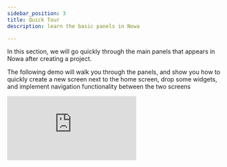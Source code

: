 ```yaml
---
sidebar_position: 3
title: Quick Tour
description: learn the basic panels in Nowa

---
```



In this section, we will go quickly through the main panels that appears in Nowa after creating a project. 

The following demo will walk you through the panels, and show you how to quickly create a new screen next to the home screen, drop some widgets, and implement navigation functionality between the two screens

<div style={{ position: 'relative', paddingBottom: 'calc(56.15079365079365% + 41px)', height: 0, width: '100%' }}>
    <iframe
    src="https://demo.arcade.software/BixpKPSRsMF40y31btrw?embed&embed_mobile=tab&embed_desktop=inline&show_copy_link=true"
    title="Arcade Flow (Sun Feb 16 2025)"
    frameBorder="0"
    loading="lazy"
    allowFullScreen
    allow="clipboard-write"
    style={{ position: 'absolute', top: 0, left: 0, width: '100%', height: '100%', colorScheme: 'light' }}
    />
</div>
  

Now let's talk with slight more details about the panels that you saw in the above demo:

---

## **1. Details Panel**

The **Details Panel** provides information about the currently selected element in your project.

- If you select a **screen, component, or widget**, its properties and settings will appear here.
- If nothing is selected, you will see **board settings**, allowing you to:
    - Change the background color.
    - Toggle the grid display.

---

## **2. Outline Panel**

The **Outline Panel**, located on the left side, shows all the **screens and components** currently on the board.

- **Quick Navigation:** Double-click on any widget or screen to navigate to it instantly.
- **Right-Click Menu:** You can right-click on an element to see options like **Replace, Remove**, and more.

---

## **3. Files Panel**

Nowa follows a **file-based system** similar to a traditional Flutter project. The main files in your project are **Dart files (.dart)**, which are essential building blocks for Flutter apps.

### **File Structure Overview:**

- **lib/** → Contains all the Dart files, including 
	- The **App Theme** and **Global States**.
- **boards/** → Contains **Design Boards**, which are groups of related UI screens:
    - Example: You can create an **Auth Board** that includes **Login, Signup, and Forgot Password** screens, keeping the authentication flow organized.
    - Avoid adding too many screens to a single board to maintain clarity and efficiency.
- **assets/** → Stores all project assets like:
    - **Images, Videos, Audio files, Rive, or Lottie animations**.

---

## **4. Toolbar**

The **Toolbar**, located at the top center, provides essential tools for UI building.

- Use the toolbar to:
    - Add a **new screen** or a pre-built component to the project, like an Audio Player
    - Open the **Widget Picker** to drop widgets or components onto the board.
    - Enter **Play Mode** to test a single screen or the entire app (if you are selecting a screen, the play mode will start from that screen. If nothing is selected, it will start from the Home screen)
    :::tip
    Select the Home screen by selecting the screen then in the details panel choose "Make Home Screen"
    :::

---

## **5. File Preview**

Each file, whether a **screen or component**, can be opened separately in **File Preview Mode** without the board.

This allows you to **focus on a single file** and switch to **code view** to view, write, or modify its Dart code. More on that later.

---

## **6. Circuit**

The **Circuit Panel** is Nowa’s visual logic builder.

- It appears when you open a **function**, such as:
    - **Event functions**, like `OnPressed` (triggered when a button is clicked).
    - **Custom functions**, which you can create and define logic for. You can create functions inside a screen, component, or in a global state. More on that later

We will explore the **Circuit Panel** and other features in more detail in upcoming sections.

---

This concludes the quick tour of Nowa’s main panels. Now that you have an overview of the UI, you're ready to start building your app! 🚀

